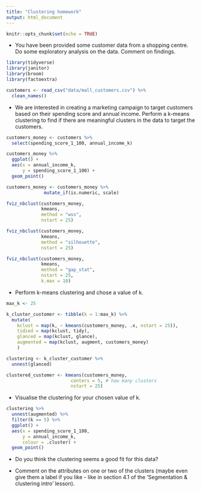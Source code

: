 ```yaml
---
title: "Clustering homework"
output: html_document
---
```


```r
knitr::opts_chunk$set(echo = TRUE)
```


* You have been provided some customer data from a shopping centre. Do some exploratory analysis on the data. Comment on findings. 
```r
library(tidyverse)
library(janitor)
library(broom)
library(factoextra)
```

```r
customers <- read_csv("data/mall_customers.csv") %>% 
  clean_names()
```

* We are interested in creating a marketing campaign to target customers based on their spending score and annual income. Perform a k-means clustering to find if there are meaningful clusters in the data to target the customers. 
```r
customers_money <- customers %>%
  select(spending_score_1_100, annual_income_k)

customers_money %>% 
  ggplot() +
  aes(x = annual_income_k,
      y = spending_score_1_100) +
  geom_point()

customers_money <- customers_money %>%
              mutate_if(is.numeric, scale)

fviz_nbclust(customers_money,
             kmeans,
             method = "wss",
             nstart = 25)

fviz_nbclust(customers_money,
             kmeans,
             method = "silhouette",
             nstart = 25)

fviz_nbclust(customers_money,
             kmeans,
             method = "gap_stat",
             nstart = 25,
             k.max = 10)
```

* Perform k-means clustering and chose a value of k.

```r
max_k <- 25

k_cluster_customer <- tibble(k = 1:max_k) %>% 
  mutate(
    kclust = map(k, ~ kmeans(customers_money, .x, nstart = 25)),
    tidied = map(kclust, tidy), 
    glanced = map(kclust, glance),
    augmented = map(kclust, augment, customers_money)
    )

clustering <- k_cluster_customer %>% 
  unnest(glanced)

clustered_customer <- kmeans(customers_money,
                        centers = 5, # how many clusters
                        nstart = 25)


```


* Visualise the clustering for your chosen value of k.

```r
clustering %>% 
  unnest(augmented) %>% 
  filter(k == 5) %>% 
  ggplot() +
  aes(x = spending_score_1_100,
      y = annual_income_k,
      colour = .cluster) +
  geom_point()
```


* Do you think the clustering seems a good fit for this data?

* Comment on the attributes on one or two of the clusters (maybe even give them a label if you like - like in section 4.1 of the 'Segmentation & clustering intro' lesson). 






